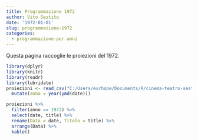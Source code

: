 ```yaml
---
title: Programmazione 1972
author: Vito Sestito
date: '1972-01-01'
slug: programmazione-1972
categories:
  - programmazione-per-anni
---
```



Questa pagina raccoglie le proiezioni del 1972.


```r
library(dplyr)
library(knitr)
library(readr)
library(lubridate)
proiezioni <- read_csv("C:/Users/eurhope/Documents/R/cinema-teatro-sestito/static/data/programmazione_agende.csv") %>% 
  mutate(anno = year(ymd(date)))
```


```r
proiezioni %>% 
  filter(anno == 1972) %>% 
  select(date, title) %>% 
  rename(Data = date, Titolo = title) %>% 
  arrange(Data) %>% 
  kable()
```

